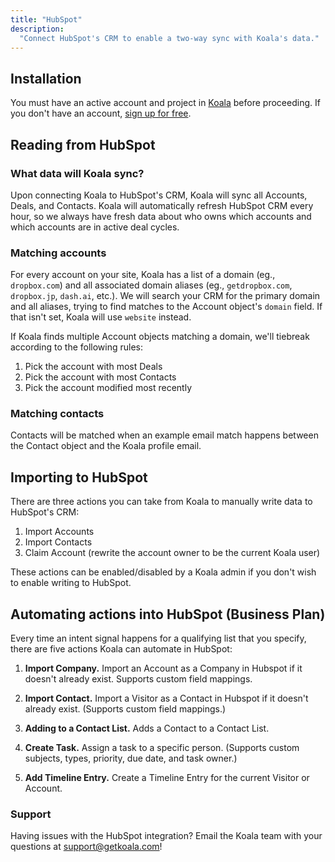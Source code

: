 ```yaml
---
title: "HubSpot"
description:
  "Connect HubSpot's CRM to enable a two-way sync with Koala's data."
---
```


## Installation

You must have an active account and project in [Koala](https://app.getkoala.com)
before proceeding. If you don't have an account,
[sign up for free](https://app.getkoala.com/signup).

## Reading from HubSpot

### What data will Koala sync?

Upon connecting Koala to HubSpot's CRM, Koala will sync all Accounts, Deals, and Contacts. Koala will automatically refresh HubSpot CRM every hour, so we always have fresh data about who owns which accounts and which accounts are in active deal cycles.

### Matching accounts

For every account on your site, Koala has a list of a domain (eg., `dropbox.com`) and all associated domain aliases (eg., `getdropbox.com`, `dropbox.jp`, `dash.ai`, etc.). We will search your CRM for the primary domain and all aliases, trying to find matches to the Account object's `domain` field. If that isn't set, Koala will use `website` instead.

If Koala finds multiple Account objects matching a domain, we'll tiebreak according to the following rules:

1. Pick the account with most Deals
2. Pick the account with most Contacts
3. Pick the account modified most recently

### Matching contacts

Contacts will be matched when an example email match happens between the Contact object and the Koala profile email.

## Importing to HubSpot

There are three actions you can take from Koala to manually write data to HubSpot's CRM:

1. Import Accounts
2. Import Contacts
3. Claim Account (rewrite the account owner to be the current Koala user)

These actions can be enabled/disabled by a Koala admin if you don't wish to enable writing to HubSpot.

## Automating actions into HubSpot (Business Plan)

Every time an intent signal happens for a qualifying list that you specify, there are five actions Koala can automate in HubSpot:

1. **Import Company.** Import an Account as a Company in Hubspot if it doesn't already exist. Supports custom field mappings.

2. **Import Contact.** Import a Visitor as a Contact in Hubspot if it doesn't already exist. (Supports custom field mappings.)

3. **Adding to a Contact List.** Adds a Contact to a Contact List.

4. **Create Task.** Assign a task to a specific person. (Supports custom subjects, types, priority, due date, and task owner.)

5. **Add Timeline Entry.** Create a Timeline Entry for the current Visitor or Account.

### Support

Having issues with the HubSpot integration? Email the Koala team with your
questions at support@getkoala.com!
